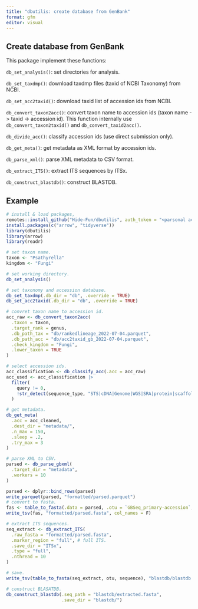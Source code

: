 ```yaml
---
title: "dbutilis: create database from GenBank"
format: gfm
editor: visual
---
```


## Create database from GenBank

This package implement these functions:

`db_set_analysis()`: set directories for analysis.

`db_set_taxdmp()`: download taxdmp files (taxid of NCBI Taxonomy) from NCBI.

`db_set_acc2taxid()`: download taxid list of accession ids from NCBI.

`db_convert_taxon2acc()`: convert taxon name to accession ids (taxon name -\> taxid -\> accession id). This function internally use `db_convert_taxon2taxid()` and `db_convert_taxid2acc()`.

`db_divide_acc()`: classify accession ids (use direct submission only).

`db_get_meta()`: get metadata as XML format by accession ids.

`db_parse_xml()`: parse XML metadata to CSV format.

`db_extract_ITS()`: extract ITS sequences by ITSx.

`db_construct_blastdb()`: construct BLASTDB.

## Example

```r
# install & load packages,
remotes::install_github("Hide-Fun/dbutilis", auth_token = "<parsonal access token>")
install.packages(c("arrow", "tidyverse"))
library(dbutilis)
library(arrow)
library(readr)

# set taxon name.
taxon <- "Psathyrella"
kingdom <- "Fungi"

# set working directory.
db_set_analysis()

# set taxonomy and accession database.
db_set_taxdmp(.db_dir = "db", .override = TRUE)
db_set_acc2taxid(.db_dir = "db", .override = TRUE)

# convret taxon name to accession id.
acc_raw <- db_convert_taxon2acc(
  .taxon = taxon,
  .target_rank = genus,
  .db_path_tax = "db/rankedlineage_2022-07-04.parquet",
  .db_path_acc = "db/acc2taxid_gb_2022-07-04.parquet",
  .check_kingdom = "Fungi",
  .lower_taxon = TRUE
)

# select accession ids.
acc_classification <- db_classify_acc(.acc = acc_raw)
acc_used <- acc_classification |>
  filter(
    query != 0,
    !str_detect(sequence_type, "STS|cDNA|Genome|WGS|SRA|protein|scaffold|EST|TPA|TSA|TLS|HTC|HTG|GSS|MGA")
  )

# get metadata.
db_get_meta(
  .acc = acc_cleaned,
  .dest_dir = "metadata/",
  .n_max = 150,
  .sleep = .2,
  .try_max = 3
)

# parse XML to CSV.
parsed <- db_parse_gbxml(
  .target_dir = "metadata",
  .workers = 10
)

parsed <- dplyr::bind_rows(parsed)
write_parquet(parsed, "formatted/parsed.parquet")
# convert to fasta.
fas <- table_to_fasta(.data = parsed, .otu = `GBSeq_primary-accession`, .seq = GBSeq_sequence)
write_tsv(fas, "formatted/parsed.fasta", col_names = F)

# extract ITS sequences.
seq_extract <- db_extract_ITS(
  .raw_fasta = "formatted/parsed.fasta",
  .marker_region = "full", # full ITS.
  .save_dir = "ITSx",
  .type = "full",
  .nthread = 10
)

# save.
write_tsv(table_to_fasta(seq_extract, otu, sequence), "blastdb/blastdb.fasta", col_names = F)

# construct BLASATDB.
db_construct_blastdb(.seq_path = "blastdb/extracted.fasta",
                     .save_dir = "blastdb/")

```